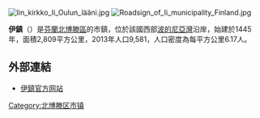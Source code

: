 [[File:Iin_kirkko_Ii_Oulun_lääni.jpg|thumb]]
[[Image:Roadsign_of_Ii_municipality_Finland.jpg|thumb]]

'''伊鎮'''（{{lang-fi|Ii}}）是[[芬蘭|芬蘭]][[北博滕區|北博滕區]]的市鎮，位於該國西部[[波的尼亞灣|波的尼亞灣]]沿岸，始建於1445年，面積2,809平方公里，2013年人口9,581，人口密度為每平方公里6.17人。

==外部連結==
{{commons category|Ii}}
* [http://www.ii.fi/ 伊鎮官方网站] {{Wayback|url=http://www.ii.fi/ |date=20200722221427 }} {{fi}} {{en}}

{{normdaten}}

[[Category:北博滕区市镇|Category:北博滕区市镇]]


{{Finland-geo-stub}}